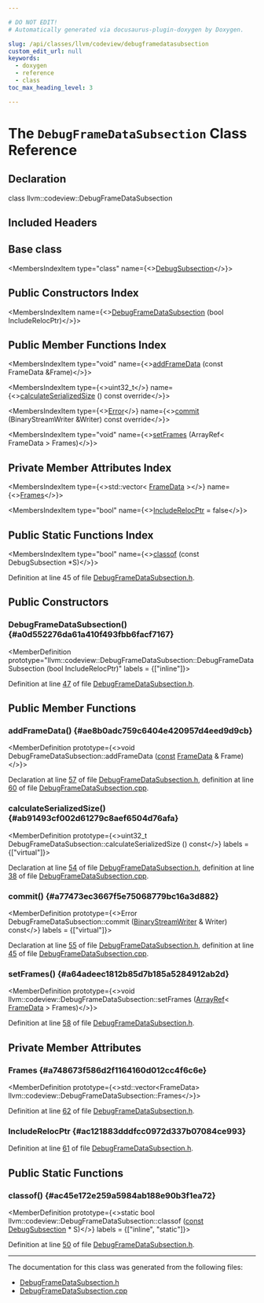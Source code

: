 ```yaml
---

# DO NOT EDIT!
# Automatically generated via docusaurus-plugin-doxygen by Doxygen.

slug: /api/classes/llvm/codeview/debugframedatasubsection
custom_edit_url: null
keywords:
  - doxygen
  - reference
  - class
toc_max_heading_level: 3

---
```





# The `DebugFrameDataSubsection` Class Reference

<DoxygenPage pluginConfig={pluginConfig}>



## Declaration

<CodeBlock>class llvm::codeview::DebugFrameDataSubsection</CodeBlock>

## Included Headers

<IncludesList>
<IncludesListItem
  filePath="llvm/DebugInfo/CodeView/DebugFrameDataSubsection.h"
  permalink="/docs/api/files/include/include/llvm/include/llvm/debuginfo/include/llvm/debuginfo/codeview/debugframedatasubsection-h"
  isLocal="true" />
</IncludesList>

## Base class

<MembersIndex>

<MembersIndexItem
  type="class"
  name={<><a href="/docs/api/classes/llvm/codeview/debugsubsection">DebugSubsection</a></>}>
</MembersIndexItem>

</MembersIndex>

## Public Constructors Index

<MembersIndex>

<MembersIndexItem
  name={<><a href="#a0d552276da61a410f493fbb6facf7167">DebugFrameDataSubsection</a> (bool IncludeRelocPtr)</>}>
</MembersIndexItem>

</MembersIndex>

## Public Member Functions Index

<MembersIndex>

<MembersIndexItem
  type="void"
  name={<><a href="#ae8b0adc759c6404e420957d4eed9d9cb">addFrameData</a> (const FrameData &amp;Frame)</>}>
</MembersIndexItem>

<MembersIndexItem
  type={<>uint32&#95;t</>}
  name={<><a href="#ab91493cf002d61279c8aef6504d76afa">calculateSerializedSize</a> () const override</>}>
</MembersIndexItem>

<MembersIndexItem
  type={<><a href="/docs/api/classes/llvm/error">Error</a></>}
  name={<><a href="#a77473ec3667f5e75068779bc16a3d882">commit</a> (BinaryStreamWriter &amp;Writer) const override</>}>
</MembersIndexItem>

<MembersIndexItem
  type="void"
  name={<><a href="#a64adeec1812b85d7b185a5284912ab2d">setFrames</a> (ArrayRef&lt; FrameData &gt; Frames)</>}>
</MembersIndexItem>

</MembersIndex>

## Private Member Attributes Index

<MembersIndex>

<MembersIndexItem
  type={<>std::vector&lt; <a href="/docs/api/structs/llvm/codeview/framedata">FrameData</a> &gt;</>}
  name={<><a href="#a748673f586d2f1164160d012cc4f6c6e">Frames</a></>}>
</MembersIndexItem>

<MembersIndexItem
  type="bool"
  name={<><a href="#ac121883dddfcc0972d337b07084ce993">IncludeRelocPtr</a> = false</>}>
</MembersIndexItem>

</MembersIndex>

## Public Static Functions Index

<MembersIndex>

<MembersIndexItem
  type="bool"
  name={<><a href="#ac45e172e259a5984ab188e90b3f1ea72">classof</a> (const DebugSubsection &#42;S)</>}>
</MembersIndexItem>

</MembersIndex>


Definition at line 45 of file <a href="/docs/api/files/include/include/llvm/include/llvm/debuginfo/include/llvm/debuginfo/codeview/debugframedatasubsection-h">DebugFrameDataSubsection.h</a>.

<SectionDefinition>

## Public Constructors

### DebugFrameDataSubsection() {#a0d552276da61a410f493fbb6facf7167}

<MemberDefinition
  prototype="llvm::codeview::DebugFrameDataSubsection::DebugFrameDataSubsection (bool IncludeRelocPtr)"
  labels = {["inline"]}>

Definition at line <a href="/docs/api/files/include/include/llvm/include/llvm/debuginfo/include/llvm/debuginfo/codeview/debugframedatasubsection-h/#l00047">47</a> of file <a href="/docs/api/files/include/include/llvm/include/llvm/debuginfo/include/llvm/debuginfo/codeview/debugframedatasubsection-h">DebugFrameDataSubsection.h</a>.
</MemberDefinition>

</SectionDefinition>

<SectionDefinition>

## Public Member Functions

### addFrameData() {#ae8b0adc759c6404e420957d4eed9d9cb}

<MemberDefinition
  prototype={<>void DebugFrameDataSubsection::addFrameData (<a href="/docs/api/files/lib/lib/target/lib/target/aarch64/aarch64promoteconstant-cpp/#a90f8350fecae261c25be85d38b451bff">const</a> <a href="/docs/api/structs/llvm/codeview/framedata">FrameData</a> &amp; Frame)</>}>

Declaration at line <a href="/docs/api/files/include/include/llvm/include/llvm/debuginfo/include/llvm/debuginfo/codeview/debugframedatasubsection-h/#l00057">57</a> of file <a href="/docs/api/files/include/include/llvm/include/llvm/debuginfo/include/llvm/debuginfo/codeview/debugframedatasubsection-h">DebugFrameDataSubsection.h</a>, definition at line <a href="/docs/api/files/lib/lib/debuginfo/lib/debuginfo/codeview/debugframedatasubsection-cpp/#l00060">60</a> of file <a href="/docs/api/files/lib/lib/debuginfo/lib/debuginfo/codeview/debugframedatasubsection-cpp">DebugFrameDataSubsection.cpp</a>.
</MemberDefinition>

### calculateSerializedSize() {#ab91493cf002d61279c8aef6504d76afa}

<MemberDefinition
  prototype={<>uint32&#95;t DebugFrameDataSubsection::calculateSerializedSize () const</>}
  labels = {["virtual"]}>

Declaration at line <a href="/docs/api/files/include/include/llvm/include/llvm/debuginfo/include/llvm/debuginfo/codeview/debugframedatasubsection-h/#l00054">54</a> of file <a href="/docs/api/files/include/include/llvm/include/llvm/debuginfo/include/llvm/debuginfo/codeview/debugframedatasubsection-h">DebugFrameDataSubsection.h</a>, definition at line <a href="/docs/api/files/lib/lib/debuginfo/lib/debuginfo/codeview/debugframedatasubsection-cpp/#l00038">38</a> of file <a href="/docs/api/files/lib/lib/debuginfo/lib/debuginfo/codeview/debugframedatasubsection-cpp">DebugFrameDataSubsection.cpp</a>.
</MemberDefinition>

### commit() {#a77473ec3667f5e75068779bc16a3d882}

<MemberDefinition
  prototype={<>Error DebugFrameDataSubsection::commit (<a href="/docs/api/classes/llvm/binarystreamwriter">BinaryStreamWriter</a> &amp; Writer) const</>}
  labels = {["virtual"]}>

Declaration at line <a href="/docs/api/files/include/include/llvm/include/llvm/debuginfo/include/llvm/debuginfo/codeview/debugframedatasubsection-h/#l00055">55</a> of file <a href="/docs/api/files/include/include/llvm/include/llvm/debuginfo/include/llvm/debuginfo/codeview/debugframedatasubsection-h">DebugFrameDataSubsection.h</a>, definition at line <a href="/docs/api/files/lib/lib/debuginfo/lib/debuginfo/codeview/debugframedatasubsection-cpp/#l00045">45</a> of file <a href="/docs/api/files/lib/lib/debuginfo/lib/debuginfo/codeview/debugframedatasubsection-cpp">DebugFrameDataSubsection.cpp</a>.
</MemberDefinition>

### setFrames() {#a64adeec1812b85d7b185a5284912ab2d}

<MemberDefinition
  prototype={<>void llvm::codeview::DebugFrameDataSubsection::setFrames (<a href="/docs/api/classes/llvm/arrayref">ArrayRef</a>&lt; <a href="/docs/api/structs/llvm/codeview/framedata">FrameData</a> &gt; Frames)</>}>

Definition at line <a href="/docs/api/files/include/include/llvm/include/llvm/debuginfo/include/llvm/debuginfo/codeview/debugframedatasubsection-h/#l00058">58</a> of file <a href="/docs/api/files/include/include/llvm/include/llvm/debuginfo/include/llvm/debuginfo/codeview/debugframedatasubsection-h">DebugFrameDataSubsection.h</a>.
</MemberDefinition>

</SectionDefinition>

<SectionDefinition>

## Private Member Attributes

### Frames {#a748673f586d2f1164160d012cc4f6c6e}

<MemberDefinition
  prototype={<>std::vector&lt;FrameData&gt; llvm::codeview::DebugFrameDataSubsection::Frames</>}>

Definition at line <a href="/docs/api/files/include/include/llvm/include/llvm/debuginfo/include/llvm/debuginfo/codeview/debugframedatasubsection-h/#l00062">62</a> of file <a href="/docs/api/files/include/include/llvm/include/llvm/debuginfo/include/llvm/debuginfo/codeview/debugframedatasubsection-h">DebugFrameDataSubsection.h</a>.
</MemberDefinition>

### IncludeRelocPtr {#ac121883dddfcc0972d337b07084ce993}

<MemberDefinition
  prototype="bool llvm::codeview::DebugFrameDataSubsection::IncludeRelocPtr = false">

Definition at line <a href="/docs/api/files/include/include/llvm/include/llvm/debuginfo/include/llvm/debuginfo/codeview/debugframedatasubsection-h/#l00061">61</a> of file <a href="/docs/api/files/include/include/llvm/include/llvm/debuginfo/include/llvm/debuginfo/codeview/debugframedatasubsection-h">DebugFrameDataSubsection.h</a>.
</MemberDefinition>

</SectionDefinition>

<SectionDefinition>

## Public Static Functions

### classof() {#ac45e172e259a5984ab188e90b3f1ea72}

<MemberDefinition
  prototype={<>static bool llvm::codeview::DebugFrameDataSubsection::classof (<a href="/docs/api/files/lib/lib/target/lib/target/aarch64/aarch64promoteconstant-cpp/#a90f8350fecae261c25be85d38b451bff">const</a> <a href="/docs/api/classes/llvm/codeview/debugsubsection">DebugSubsection</a> &#42; S)</>}
  labels = {["inline", "static"]}>

Definition at line <a href="/docs/api/files/include/include/llvm/include/llvm/debuginfo/include/llvm/debuginfo/codeview/debugframedatasubsection-h/#l00050">50</a> of file <a href="/docs/api/files/include/include/llvm/include/llvm/debuginfo/include/llvm/debuginfo/codeview/debugframedatasubsection-h">DebugFrameDataSubsection.h</a>.
</MemberDefinition>

</SectionDefinition>

<hr/>

The documentation for this class was generated from the following files:

<ul>
<li><a href="/docs/api/files/include/include/llvm/include/llvm/debuginfo/include/llvm/debuginfo/codeview/debugframedatasubsection-h">DebugFrameDataSubsection.h</a></li>
<li><a href="/docs/api/files/lib/lib/debuginfo/lib/debuginfo/codeview/debugframedatasubsection-cpp">DebugFrameDataSubsection.cpp</a></li>
</ul>

</DoxygenPage>
